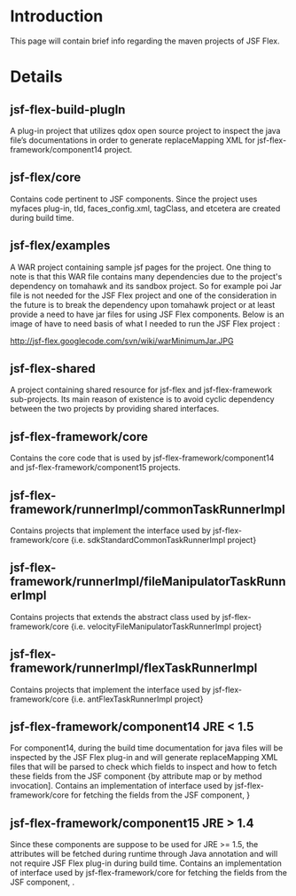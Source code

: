 = Introduction =

This page will contain brief info regarding the maven projects of JSF Flex.


= Details =


==jsf-flex-build-plugIn==
A plug-in project that utilizes qdox open source project to inspect the java file’s documentations in order to generate replaceMapping XML for jsf-flex-framework/component14 project.


==jsf-flex/core==
Contains code pertinent to JSF components. Since the project uses myfaces plug-in, tld, faces_config.xml, tagClass, and etcetera are created during build time.


==jsf-flex/examples==
A WAR project containing sample jsf pages for the project. One thing to note is that this WAR file contains many dependencies due to the project's dependency on {{{MyFaces}}} tomahawk and its sandbox project. So for example poi Jar file is not needed for the JSF Flex project and one of the consideration in the future is to break the dependency upon tomahawk project or at least provide a need to have jar files for using JSF Flex components. Below is an image of have to need basis of what I needed to run the JSF Flex project :

http://jsf-flex.googlecode.com/svn/wiki/warMinimumJar.JPG

==jsf-flex-shared==
A project containing shared resource for jsf-flex and jsf-flex-framework sub-projects. Its main reason of existence is to avoid cyclic dependency between the two projects by providing shared interfaces.


==jsf-flex-framework/core==
Contains the core code that is used by jsf-flex-framework/component14 and jsf-flex-framework/component15 projects.


==jsf-flex-framework/runnerImpl/commonTaskRunnerImpl==
Contains projects that implement the {{{_CommonTaskRunner}}} interface used by jsf-flex-framework/core {i.e. sdkStandardCommonTaskRunnerImpl project}


==jsf-flex-framework/runnerImpl/fileManipulatorTaskRunnerImpl==
Contains projects that extends the {{{_FileManipulatorTaskRunner}}} abstract class used by jsf-flex-framework/core {i.e. velocityFileManipulatorTaskRunnerImpl project}


==jsf-flex-framework/runnerImpl/flexTaskRunnerImpl==
Contains projects that implement the {{{_FlexTaskRunner}}} interface used by jsf-flex-framework/core {i.e. antFlexTaskRunnerImpl project}


==jsf-flex-framework/component14 JRE < 1.5==
For component14, during the build time documentation for java files will be inspected by the JSF Flex plug-in and will generate replaceMapping XML files that will be parsed to check which fields to inspect and how to fetch these fields from the JSF component {by attribute map or by method invocation]. Contains an implementation of {{{_AnnotationDocletParser}}} interface used by jsf-flex-framework/core for fetching the fields from the JSF component, {{{AnnotationDocletParser14Impl}}} }


==jsf-flex-framework/component15 JRE > 1.4==
Since these components are suppose to be used for JRE >= 1.5, the attributes will be fetched during runtime through Java annotation and will not require JSF Flex plug-in during build time. Contains an implementation of {{{_AnnotationDocletParser}}} interface used by jsf-flex-framework/core for fetching the fields from the JSF component, {{{AnnotationDocletParser15Impl}}}.